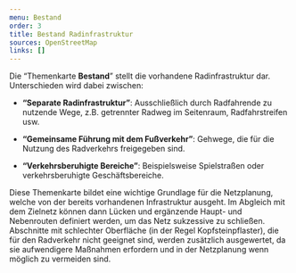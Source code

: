 ```yaml
---
menu: Bestand
order: 3
title: Bestand Radinfrastruktur
sources: OpenStreetMap
links: []
---
```


Die “Themenkarte **Bestand**” stellt die vorhandene Radinfrastruktur dar. Unterschieden wird dabei zwischen:

- **“Separate Radinfrastruktur”**: Ausschließlich durch Radfahrende zu nutzende Wege, z.B. getrennter Radweg im Seitenraum, Radfahrstreifen usw.

- **“Gemeinsame Führung mit dem Fußverkehr”**: Gehwege, die für die Nutzung des Radverkehrs freigegeben sind.

- **“Verkehrsberuhigte Bereiche”**: Beispielsweise Spielstraßen oder verkehrsberuhigte Geschäftsbereiche.

Diese Themenkarte bildet eine wichtige Grundlage für die Netzplanung, welche von der bereits vorhandenen Infrastruktur ausgeht. Im Abgleich mit dem Zielnetz können dann Lücken und ergänzende Haupt- und Nebenrouten definiert werden, um das Netz sukzessive zu schließen. Abschnitte mit schlechter Oberfläche (in der Regel Kopfsteinpflaster), die für den Radverkehr nicht geeignet sind, werden zusätzlich ausgewertet, da sie aufwendigere Maßnahmen erfordern und in der Netzplanung wenn möglich zu vermeiden sind.
